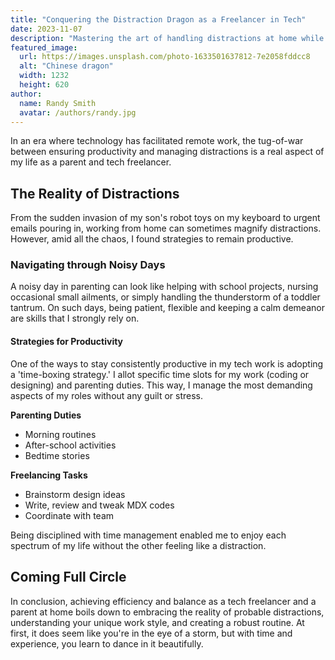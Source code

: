```yaml
---
title: "Conquering the Distraction Dragon as a Freelancer in Tech"
date: 2023-11-07
description: "Mastering the art of handling distractions at home while thriving in the tech freelance world."
featured_image:
  url: https://images.unsplash.com/photo-1633501637812-7e2058fddcc8
  alt: "Chinese dragon"
  width: 1232
  height: 620
author:
  name: Randy Smith
  avatar: /authors/randy.jpg
---
```

In an era where technology has facilitated remote work, the tug-of-war between ensuring productivity and managing distractions is a real aspect of my life as a parent and tech freelancer.

## The Reality of Distractions

From the sudden invasion of my son's robot toys on my keyboard to urgent emails pouring in, working from home can sometimes magnify distractions. However, amid all the chaos, I found strategies to remain productive.

### Navigating through Noisy Days

A noisy day in parenting can look like helping with school projects, nursing occasional small ailments, or simply handling the thunderstorm of a toddler tantrum. On such days, being patient, flexible and keeping a calm demeanor are skills that I strongly rely on.

#### Strategies for Productivity

One of the ways to stay consistently productive in my tech work is adopting a 'time-boxing strategy.' I allot specific time slots for my work (coding or designing) and parenting duties. This way, I manage the most demanding aspects of my roles without any guilt or stress.

**Parenting Duties**

- Morning routines
- After-school activities
- Bedtime stories

**Freelancing Tasks**

- Brainstorm design ideas
- Write, review and tweak MDX codes
- Coordinate with team

Being disciplined with time management enabled me to enjoy each spectrum of my life without the other feeling like a distraction.

## Coming Full Circle

In conclusion, achieving efficiency and balance as a tech freelancer and a parent at home boils down to embracing the reality of probable distractions, understanding your unique work style, and creating a robust routine. At first, it does seem like you're in the eye of a storm, but with time and experience, you learn to dance in it beautifully.
